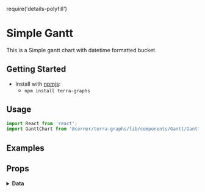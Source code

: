 require('details-polyfill')

# Simple Gantt
This is a Simple gantt chart with datetime formatted bucket.

## Getting Started

- Install with [npmjs](https://www.npmjs.com):
  - `npm install terra-graphs`

## Usage
```jsx
import React from 'react';
import GanttChart from '@cerner/terra-graphs/lib/components/Gantt/GanttChart';
```
## Examples
<GanttChart />

## Props
<PropsTable />

<details>
<summary style={{fontSize: 24 }}>
<b>Data</b>
</summary>

### Graph Config object
<GraphConfig />

### Data object
<DataObject />

</details>
